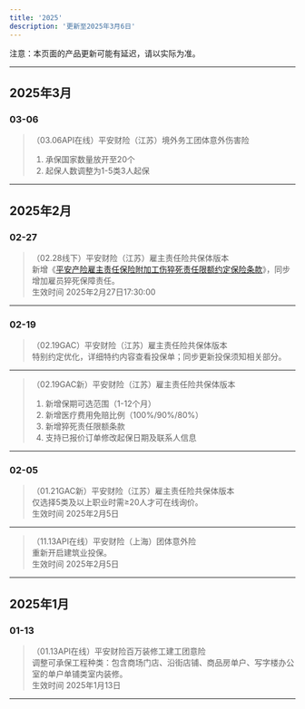```yaml
---
title: '2025'
description: '更新至2025年3月6日'
---
```


<Note>
  注意：本页面的产品更新可能有延迟，请以实际为准。
</Note>

---

## 2025年3月
### 03-06
> （03.06API在线）平安财险（江苏）境外务工团体意外伤害险  
> 1. 承保国家数量放开至20个  
> 2. 起保人数调整为1-5类3人起保  

---

## 2025年2月
### 02-27
> （02.28线下）平安财险（江苏）雇主责任险共保体版本  
> 新增《[平安产险雇主责任保险附加工伤猝死责任限额约定保险条款](/Terms/Insurance/PA/GZ/平安产险雇主责任保险附加工伤猝死责任限额约定保险条款)》，同步增加雇员猝死保障责任。  
> 生效时间
> 2025年2月27日17:30:00  

---

### 02-19
> （02.19GAC）平安财险（江苏）雇主责任险共保体版本  
> 特别约定优化，详细特约内容查看投保单；同步更新投保须知相关部分。  

---

> （02.19GAC新）平安财险（江苏）雇主责任险共保体版本  
> 1. 新增保期可选范围（1-12个月）  
> 2. 新增医疗费用免赔比例（100%/90%/80%）  
> 3. 新增猝死责任限额条款  
> 4. 支持已报价订单修改起保日期及联系人信息  

---

### 02-05
> （01.21GAC新）平安财险（江苏）雇主责任险共保体版本  
> 仅选择5类及以上职业时需≥20人才可在线询价。  
> 生效时间
> 2025年2月5日  

---

> （11.13API在线）平安财险（上海）团体意外险  
> 重新开启建筑业投保。  
> 生效时间
> 2025年2月5日  

---

## 2025年1月
### 01-13
> （01.13API在线）平安财险百万装修工建工团意险  
> 调整可承保工程种类：包含商场门店、沿街店铺、商品房单户、写字楼办公室的单户单铺类室内装修。  
> 生效时间
> 2025年1月13日  

---